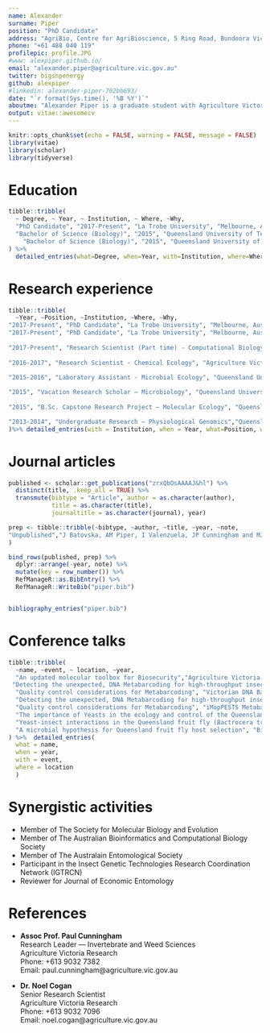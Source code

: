 ```yaml
---
name: Alexander
surname: Piper
position: "PhD Candidate"
address: "AgriBio, Centre for AgriBioscience, 5 Ring Road, Bundoora Victoria"
phone: "+61 488 040 119"
profilepic: profile.JPG
#www: alexpiper.github.io/
email: "alexander.piper@agriculture.vic.gov.au"
twitter: bigsnpenergy
github: alexpiper
#linkedin: alexander-piper-702bb693/
date: "`r format(Sys.time(), '%B %Y')`"
aboutme: "Alexander Piper is a graduate student with Agriculture Victoria Research and La Trobe University whose research uses high-throughput sequencing and computational biology to improve detection and control of insect pests."
output: vitae::awesomecv
---
```


```r
knitr::opts_chunk$set(echo = FALSE, warning = FALSE, message = FALSE)
library(vitae)
library(scholar)
library(tidyverse)
```

# Education

```r
tibble::tribble(
  ~ Degree, ~ Year, ~ Institution, ~ Where, ~Why,
  "PhD Candidate", "2017-Present", "La Trobe University", "Melbourne, Australia","Thesis title: Genomic tools for detection of insect pests",
  "Bachelor of Science (Biology)", "2015", "Queensland University of Technology", "Brisbane, Australia","Biotechnology and Genetics Minor",
    "Bachelor of Science (Biology)", "2015", "Queensland University of Technology", "Brisbane, Australia","Chemistry Minor"
) %>% 
  detailed_entries(what=Degree, when=Year, with=Institution, where=Where, why=Why)
```

# Research experience

```r
tibble::tribble(
  ~Year, ~Position, ~Institution, ~Where, ~Why,
"2017-Present", "PhD Candidate", "La Trobe University", "Melbourne, Australia", "Developing a quantitative Metabarcoding pipeline for high-throughput identification of invasive insects within mixed trap samples.",
"2017-Present", "PhD Candidate", "La Trobe University", "Melbourne, Australia", "Using population genomics to explore the historical demography and seasonal population dynamics of a pest fruit fly.",
  
"2017-Present", "Research Scientist (Part time) - Computational Biology", "Agriculture Victoria Research", "Melbourne, Australia", "Analytical support for the cross-industry iMapPESTS Metabarcoding surveillance program.",
  
"2016-2017", "Research Scientist - Chemical Ecology", "Agriculture Victoria Research", "Melbourne, Australia", "Utilizing microbial symbionts of horticultural pests to develop novel insect attractants.",
  
"2015-2016", "Laboratory Assistant - Microbial Ecology", "Queensland University of Technology","Brisbane, Australia", "Isolation and physiological characterisation of environmental microbes from insects and host plants.",

"2015", "Vacation Research Scholar — Microbiology", "Queensland University of Technology","Brisbane, Australia", "Exploratory research into fungal symbionts of an agricultural pest insect funded by a university scholarship.",
  
"2015", "B.Sc. Capstone Research Project — Molecular Ecology", "Queensland University of Technology","Brisbane, Australia", "Developing an environmental DNA PCR assay for detection of an invasive freshwater fish species.",

"2013-2014", "Undergraduate Research — Physiological Genomics","Queensland University of Technology","Brisbane, Australia", "Assisting a PhD student to validate transcriptomics results with qRT-PCR"
)%>% detailed_entries(with = Institution, when = Year, what=Position, where=Where, why = Why)
```

# Journal articles

```r
published <- scholar::get_publications("zrxQbOsAAAAJ&hl") %>% 
  distinct(title, .keep_all = TRUE) %>%
  transmute(bibtype = "Article", author = as.character(author),
            title = as.character(title),
            journaltitle = as.character(journal), year) 

prep <- tibble::tribble(~bibtype, ~author, ~title, ~year, ~note,
"Unpublished","J Batovska, AM Piper, I Valenzuela, JP Cunningham and MJ Blacket ", "Developing a non-destructive metabarcoding protocol for detection of Invasive insects in bulk trap catches", 2019,"(In Prep)"
) 

bind_rows(published, prep) %>% 
  dplyr::arrange(-year, note) %>%
  mutate(key = row_number()) %>% 
  RefManageR::as.BibEntry() %>% 
  RefManageR::WriteBib("piper.bib")


bibliography_entries("piper.bib") 
```

  
# Conference talks

```r
tibble::tribble(
  ~name, ~event, ~ location, ~year,
  "An updated molecular toolbox for Biosecurity","Agriculture Victoria Regional Science Conference","Tatura, Victoria", 2019,
 "Detecting the unexpected, DNA Metabarcoding for high-throughput insect surveillance", "AgriBio Science Conference", "Melboure, Victoria", 2018,
  "Quality control considerations for Metabarcoding", "Victorian DNA Barcoding Workshop","Melbourne, Victoria", 2018,
  "Detecting the unexpected, DNA Metabarcoding for high-throughput insect surveillance", "Australian Entomological Society Conference", "Alice Springs, Northern Territory", 2018,
  "Quality control considerations for Metabarcoding", "iMapPESTS Metabarcoding Workshop", "Melbourne, Victoria", 2018,
  "The importance of Yeasts in the ecology and control of the Queensland Fruit Fly", "SciPlant 17", "Brisbane, Queensland", 2017,
  "Yeast-insect interactions in the Queensland fruit fly (Bactrocera tryoni)", "Australian Entomological Society Conference", "Terrigal, New South Wales", 2017,
  "A microbial hypothesis for Queensland fruit fly host selection", "Biology of Tephritid Fruit Flies Meeting IV", "Melbourne, Victoria", 2016
) %>%  detailed_entries(
  what = name,
  when = year,
  with = event,
  where = location
  )
```

# Synergistic activities

* Member of The Society for Molecular Biology and Evolution
* Member of The Australian Bioinformatics and Computational Biology Society
* Member of The Australain Entomological Society
* Participant in the Insect Genetic Technologies Research Coordination Network (IGTRCN) 
* Reviewer for Journal of Economic Entomology

# References

* __Assoc Prof. Paul Cunningham__  
  Research Leader — Invertebrate and Weed Sciences   
  Agriculture Victoria Research  
  Phone: +613 9032 7382  
  Email: paul.cunningham@agriculture.vic.gov.au  

* __Dr. Noel Cogan__  
  Senior Research Scientist  
  Agriculture Victoria Research  
  Phone: +613 9032 7096  
  Email: noel.cogan@agriculture.vic.gov.au  
